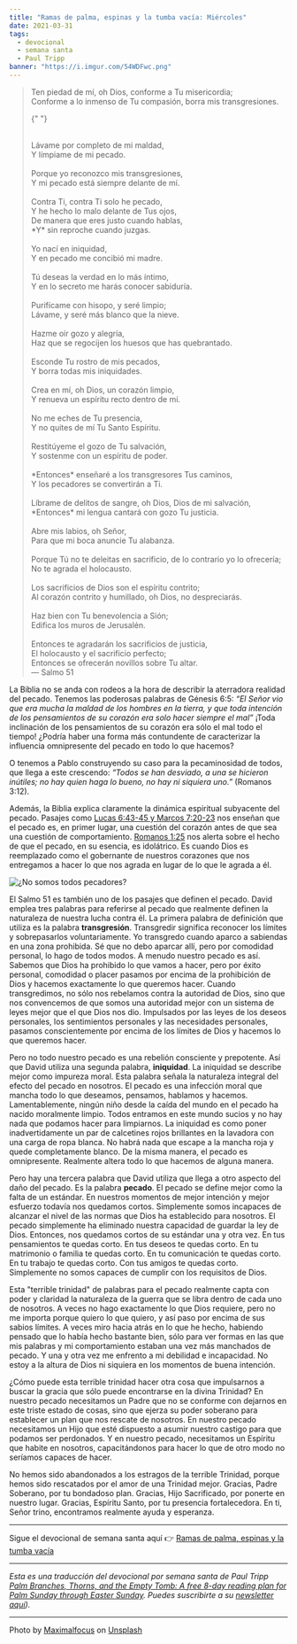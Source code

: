 ```yaml
---
title: "Ramas de palma, espinas y la tumba vacía: Miércoles"
date: 2021-03-31
tags:
  - devocional
  - semana santa
  - Paul Tripp
banner: "https://i.imgur.com/54WDFwc.png"
---
```



> Ten piedad de mí, oh Dios, conforme a Tu misericordia; <br />
> Conforme a lo inmenso de Tu compasión, borra mis transgresiones. <br />
>
> {" "}
>
> <br />
> Lávame por completo de mi maldad, <br />
> Y límpiame de mi pecado. <br />
> <br />
> Porque yo reconozco mis transgresiones, <br />
> Y mi pecado está siempre delante de mí. <br />
> <br />
> Contra Ti, contra Ti solo he pecado, <br />
> Y he hecho lo malo delante de Tus ojos, <br />
> De manera que eres justo cuando hablas, <br />
> *Y* sin reproche cuando juzgas. <br />
> <br />
> Yo nací en iniquidad, <br />
> Y en pecado me concibió mi madre. <br />
> <br />
> Tú deseas la verdad en lo más íntimo, <br />
> Y en lo secreto me harás conocer sabiduría. <br />
> <br />
> Purifícame con hisopo, y seré limpio; <br />
> Lávame, y seré más blanco que la nieve. <br />
> <br />
> Hazme oír gozo y alegría, <br />
> Haz que se regocijen los huesos que has quebrantado. <br />
> <br />
> Esconde Tu rostro de mis pecados, <br />
> Y borra todas mis iniquidades. <br />
> <br />
> Crea en mí, oh Dios, un corazón limpio, <br />
> Y renueva un espíritu recto dentro de mí. <br />
> <br />
> No me eches de Tu presencia, <br />
> Y no quites de mí Tu Santo Espíritu. <br />
> <br />
> Restitúyeme el gozo de Tu salvación, <br />
> Y sostenme con un espíritu de poder. <br />
> <br />
> *Entonces* enseñaré a los transgresores Tus caminos, <br />
> Y los pecadores se convertirán a Ti. <br />
> <br />
> Líbrame de delitos de sangre, oh Dios, Dios de mi salvación, <br />
> *Entonces* mi lengua cantará con gozo Tu justicia. <br />
> <br />
> Abre mis labios, oh Señor, <br />
> Para que mi boca anuncie Tu alabanza. <br />
> <br />
> Porque Tú no te deleitas en sacrificio, de lo contrario yo lo ofrecería; <br />
> No te agrada el holocausto. <br />
> <br />
> Los sacrificios de Dios son el espíritu contrito; <br />
> Al corazón contrito y humillado, oh Dios, no despreciarás. <br />
> <br />
> Haz bien con Tu benevolencia a Sión; <br />
> Edifica los muros de Jerusalén. <br />
> <br />
> Entonces te agradarán los sacrificios de justicia, <br />
> El holocausto y el sacrificio perfecto; <br />
> Entonces se ofrecerán novillos sobre Tu altar. <br />— Salmo 51

La Biblia no se anda con rodeos a la hora de describir la aterradora realidad del pecado. Tenemos las poderosas palabras de Génesis 6:5: _“El Señor vio que era mucha la maldad de los hombres en la tierra, y que toda intención de los pensamientos de su corazón era solo hacer siempre el mal”_ ¡Toda inclinación de los pensamientos de su corazón era sólo el mal todo el tiempo! ¿Podría haber una forma más contundente de caracterizar la influencia omnipresente del pecado en todo lo que hacemos?

O tenemos a Pablo construyendo su caso para la pecaminosidad de todos, que llega a este crescendo: _“Todos se han desviado, a una se hicieron inútiles; no hay quien haga lo bueno, no hay ni siquiera uno.”_ (Romanos 3:12).

Además, la Biblia explica claramente la dinámica espiritual subyacente del pecado. Pasajes como [Lucas 6:43-45 y Marcos 7:20-23](https://www.biblegateway.com/passage/?search=Lucas+6%3A43-45%3B+Marcos+7%3A20-23&version=NBLA) nos enseñan que el pecado es, en primer lugar, una cuestión del corazón antes de que sea una cuestión de comportamiento. [Romanos 1:25](https://www.biblegateway.com/passage/?search=Romanos+1%3A25&version=NBLA) nos alerta sobre el hecho de que el pecado, en su esencia, es idolátrico. Es cuando Dios es reemplazado como el gobernante de nuestros corazones que nos entregamos a hacer lo que nos agrada en lugar de lo que le agrada a él.

![¿No somos todos pecadores?](https://i.imgur.com/54WDFwc.png)

El Salmo 51 es también uno de los pasajes que definen el pecado. David emplea tres palabras para referirse al pecado que realmente definen la naturaleza de nuestra lucha contra él. La primera palabra de definición que utiliza es la palabra **transgresión**. Transgredir significa reconocer los límites y sobrepasarlos voluntariamente. Yo transgredo cuando aparco a sabiendas en una zona prohibida. Sé que no debo aparcar allí, pero por comodidad personal, lo hago de todos modos. A menudo nuestro pecado es así. Sabemos que Dios ha prohibido lo que vamos a hacer, pero por éxito personal, comodidad o placer pasamos por encima de la prohibición de Dios y hacemos exactamente lo que queremos hacer. Cuando transgredimos, no sólo nos rebelamos contra la autoridad de Dios, sino que nos convencemos de que somos una autoridad mejor con un sistema de leyes mejor que el que Dios nos dio. Impulsados por las leyes de los deseos personales, los sentimientos personales y las necesidades personales, pasamos conscientemente por encima de los límites de Dios y hacemos lo que queremos hacer.

Pero no todo nuestro pecado es una rebelión consciente y prepotente. Así que David utiliza una segunda palabra, **iniquidad**. La iniquidad se describe mejor como impureza moral. Esta palabra señala la naturaleza integral del efecto del pecado en nosotros. El pecado es una infección moral que mancha todo lo que deseamos, pensamos, hablamos y hacemos. Lamentablemente, ningún niño desde la caída del mundo en el pecado ha nacido moralmente limpio. Todos entramos en este mundo sucios y no hay nada que podamos hacer para limpiarnos. La iniquidad es como poner inadvertidamente un par de calcetines rojos brillantes en la lavadora con una carga de ropa blanca. No habrá nada que escape a la mancha roja y quede completamente blanco. De la misma manera, el pecado es omnipresente. Realmente altera todo lo que hacemos de alguna manera.

Pero hay una tercera palabra que David utiliza que llega a otro aspecto del daño del pecado. Es la palabra **pecado**. El pecado se define mejor como la falta de un estándar. En nuestros momentos de mejor intención y mejor esfuerzo todavía nos quedamos cortos. Simplemente somos incapaces de alcanzar el nivel de las normas que Dios ha establecido para nosotros. El pecado simplemente ha eliminado nuestra capacidad de guardar la ley de Dios. Entonces, nos quedamos cortos de su estándar una y otra vez. En tus pensamientos te quedas corto. En tus deseos te quedas corto. En tu matrimonio o familia te quedas corto. En tu comunicación te quedas corto. En tu trabajo te quedas corto. Con tus amigos te quedas corto. Simplemente no somos capaces de cumplir con los requisitos de Dios.

Esta "terrible trinidad" de palabras para el pecado realmente capta con poder y claridad la naturaleza de la guerra que se libra dentro de cada uno de nosotros. A veces no hago exactamente lo que Dios requiere, pero no me importa porque quiero lo que quiero, y así paso por encima de sus sabios límites. A veces miro hacia atrás en lo que he hecho, habiendo pensado que lo había hecho bastante bien, sólo para ver formas en las que mis palabras y mi comportamiento estaban una vez más manchados de pecado. Y una y otra vez me enfrento a mi debilidad e incapacidad. No estoy a la altura de Dios ni siquiera en los momentos de buena intención.

¿Cómo puede esta terrible trinidad hacer otra cosa que impulsarnos a buscar la gracia que sólo puede encontrarse en la divina Trinidad? En nuestro pecado necesitamos un Padre que no se conforme con dejarnos en este triste estado de cosas, sino que ejerza su poder soberano para establecer un plan que nos rescate de nosotros. En nuestro pecado necesitamos un Hijo que esté dispuesto a asumir nuestro castigo para que podamos ser perdonados. Y en nuestro pecado, necesitamos un Espíritu que habite en nosotros, capacitándonos para hacer lo que de otro modo no seríamos capaces de hacer.

No hemos sido abandonados a los estragos de la terrible Trinidad, porque hemos sido rescatados por el amor de una Trinidad mejor. Gracias, Padre Soberano, por tu bondadoso plan. Gracias, Hijo Sacrificado, por ponerte en nuestro lugar. Gracias, Espíritu Santo, por tu presencia fortalecedora. En ti, Señor trino, encontramos realmente ayuda y esperanza.

---

Sigue el devocional de semana santa aquí 👉 [Ramas de palma, espinas y la tumba vacía](/ramas-de-palma-espinas-y-la-tumba-vacia)

---

_Esta es una traducción del devocional por semana santa de Paul Tripp [Palm Branches, Thorns, and the Empty Tomb: A free 8-day reading plan for Palm Sunday
through Easter Sunday](https://cdn.shopify.com/s/files/1/1695/6503/files/Journey_to_the_Cross_Download.pdf?v=1615329390). Puedes suscribirte a su [newsletter aquí](https://www.paultripp.com))._

---

Photo by <a href="https://unsplash.com/@maximalfocus?utm_source=unsplash&utm_medium=referral&utm_content=creditCopyText">Maximalfocus</a> on <a href="https://unsplash.com/s/photos/sinner?utm_source=unsplash&utm_medium=referral&utm_content=creditCopyText">Unsplash</a>

<Author authorKey="paul-tripp" />
